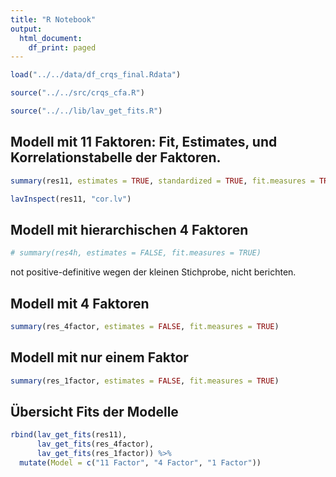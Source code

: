 ```yaml
---
title: "R Notebook"
output:
  html_document:
    df_print: paged
---
```


```r
load("../../data/df_crqs_final.Rdata")
```

```r
source("../../src/crqs_cfa.R")
```

```r
source("../../lib/lav_get_fits.R")
```

## Modell mit 11 Faktoren: Fit, Estimates, und Korrelationstabelle der Faktoren.

```r
summary(res11, estimates = TRUE, standardized = TRUE, fit.measures = TRUE)
```
```r
lavInspect(res11, "cor.lv")
```
## Modell mit hierarchischen 4 Faktoren

```r
# summary(res4h, estimates = FALSE, fit.measures = TRUE)
```

not positive-definitive wegen der kleinen Stichprobe, nicht berichten.

## Modell mit 4 Faktoren

```r
summary(res_4factor, estimates = FALSE, fit.measures = TRUE)
```

## Modell mit nur einem Faktor

```r
summary(res_1factor, estimates = FALSE, fit.measures = TRUE)
```

## Übersicht Fits der Modelle

```r
rbind(lav_get_fits(res11),
      lav_get_fits(res_4factor),
      lav_get_fits(res_1factor)) %>% 
  mutate(Model = c("11 Factor", "4 Factor", "1 Factor"))
```


